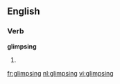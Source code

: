 ==English==

===Verb===
'''glimpsing'''

# {{present participle of|[[glimpse]]}}

[[fr:glimpsing]]
[[nl:glimpsing]]
[[vi:glimpsing]]